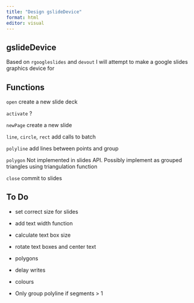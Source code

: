 ```yaml
---
title: "Design gslideDevice"
format: html
editor: visual
---
```


## gslideDevice

Based on `rgoogleslides` and `devout` I will attempt to make a google slides graphics device for

## Functions

`open` create a new slide deck

`activate` ?

`newPage` create a new slide

`line`, `circle`, `rect` add calls to batch

`polyline` add lines between points and group

`polygon` Not implemented in slides API. Possibly implement as grouped triangles using triangulation function

`close` commit to slides

## To Do

-   set correct size for slides

-   add text width function

-   calculate text box size

-   rotate text boxes and center text

-   polygons

-   delay writes

-   colours

-   Only group polyline if segments \> 1
